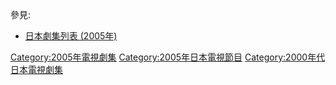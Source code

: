 {{Catnav|頁面分類|...|電視節目|電視劇|每年電視影集|2005年電視影集}}
{{Catnav|頁面分類|...|电视节目|电视剧|各國電視劇|日本電視劇|每年日本電視劇集}}

{{cat year nav
| year = 2005
| cat = 日本電視劇集 
| sortkey = 日本電視劇集
| article = 日本電視劇
| in = 
}}
參見:
*[[日本劇集列表_(2005年)|日本劇集列表 (2005年)]]

[[Category:2005年電視劇集|Category:2005年電視劇集]]
[[Category:2005年日本電視節目|Category:2005年日本電視節目]]
[[Category:2000年代日本電視劇集|Category:2000年代日本電視劇集]]